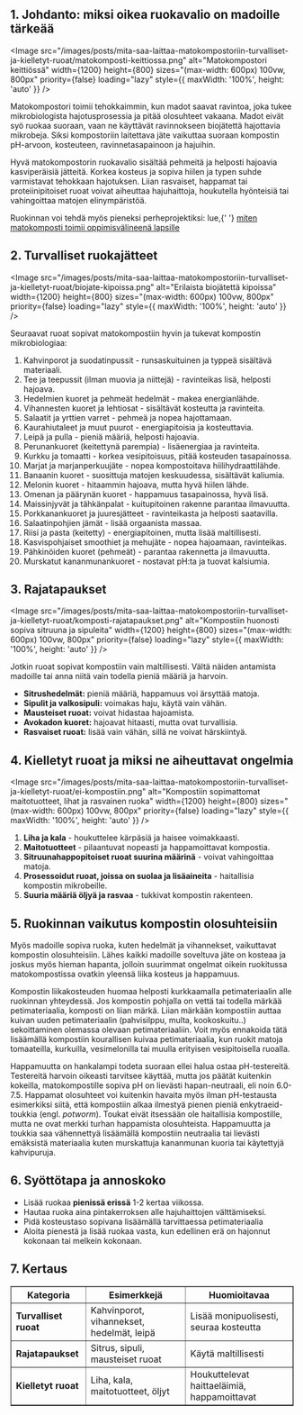 ## 1. Johdanto: miksi oikea ruokavalio on madoille tärkeää

<Image
  src="/images/posts/mita-saa-laittaa-matokompostoriin-turvalliset-ja-kielletyt-ruoat/matokomposti-keittiossa.png"
  alt="Matokompostori keittiössä"
  width={1200}
  height={800}
  sizes="(max-width: 600px) 100vw, 800px"
  priority={false}
  loading="lazy"
  style={{ maxWidth: '100%', height: 'auto' }}
/>

Matokompostori toimii tehokkaimmin, kun madot saavat ravintoa, joka tukee mikrobiologista hajotusprosessia ja pitää
olosuhteet vakaana. Madot eivät syö ruokaa suoraan, vaan ne käyttävät ravinnokseen biojätettä hajottavia mikrobeja.
Siksi kompostoriin laitettava jäte vaikuttaa suoraan kompostin pH-arvoon, kosteuteen, ravinnetasapainoon ja hajuihin.

Hyvä matokompostorin ruokavalio sisältää pehmeitä ja helposti hajoavia kasviperäisiä jätteitä. Korkea kosteus ja sopiva
hiilen ja typen suhde varmistavat tehokkaan hajotuksen. Liian rasvaiset, happamat tai proteiinipitoiset ruoat voivat
aiheuttaa hajuhaittoja, houkutella hyönteisiä tai vahingoittaa matojen elinympäristöä.

<aside>
  Ruokinnan voi tehdä myös pieneksi perheprojektiksi: lue,{' '}
  <a href="https://www.lieromaa.fi/blogi/julkaisu/matokomposti-oppimisvalineena-luonnon-kiertokulun-opettaminen-lapsille">
    miten matokomposti toimii oppimisvälineenä lapsille
  </a>
</aside>

## 2. Turvalliset ruokajätteet

<Image
  src="/images/posts/mita-saa-laittaa-matokompostoriin-turvalliset-ja-kielletyt-ruoat/biojate-kipoissa.png"
  alt="Erilaista biojätettä kipoissa"
  width={1200}
  height={800}
  sizes="(max-width: 600px) 100vw, 800px"
  priority={false}
  loading="lazy"
  style={{ maxWidth: '100%', height: 'auto' }}
/>

Seuraavat ruoat sopivat matokompostiin hyvin ja tukevat kompostin mikrobiologiaa:

1. Kahvinporot ja suodatinpussit - runsaskuituinen ja typpeä sisältävä materiaali.
2. Tee ja teepussit (ilman muovia ja niittejä) - ravinteikas lisä, helposti hajoava.
3. Hedelmien kuoret ja pehmeät hedelmät - makea energianlähde.
4. Vihannesten kuoret ja lehtiosat - sisältävät kosteutta ja ravinteita.
5. Salaatit ja yrttien varret - pehmeä ja nopea hajottamaan.
6. Kaurahiutaleet ja muut puurot - energiapitoisia ja kosteuttavia.
7. Leipä ja pulla - pieniä määriä, helposti hajoavia.
8. Perunankuoret (keitettynä parempia) - lisäenergiaa ja ravinteita.
9. Kurkku ja tomaatti - korkea vesipitoisuus, pitää kosteuden tasapainossa.
10. Marjat ja marjanperkuujäte - nopea kompostoitava hiilihydraattilähde.
11. Banaanin kuoret - suosittuja matojen keskuudessa, sisältävät kaliumia.
12. Melonin kuoret - hitaammin hajoava, mutta hyvä hiilen lähde.
13. Omenan ja päärynän kuoret - happamuus tasapainossa, hyvä lisä.
14. Maissinjyvät ja tähkänpalat - kuitupitoinen rakenne parantaa ilmavuutta.
15. Porkkanankuoret ja juuresjätteet - ravinteikasta ja helposti saatavilla.
16. Salaatinpohjien jämät - lisää orgaanista massaa.
17. Riisi ja pasta (keitetty) - energiapitoinen, mutta lisää maltillisesti.
18. Kasvispohjaiset smoothiet ja mehujäte - nopea hajoamaan, ravinteikas.
19. Pähkinöiden kuoret (pehmeät) - parantaa rakennetta ja ilmavuutta.
20. Murskatut kananmunankuoret - nostavat pH:ta ja tuovat kalsiumia.

## 3. Rajatapaukset

<Image
  src="/images/posts/mita-saa-laittaa-matokompostoriin-turvalliset-ja-kielletyt-ruoat/komposti-rajatapaukset.png"
  alt="Kompostiin huonosti sopiva sitruuna ja sipuleita"
  width={1200}
  height={800}
  sizes="(max-width: 600px) 100vw, 800px"
  priority={false}
  loading="lazy"
  style={{ maxWidth: '100%', height: 'auto' }}
/>

Jotkin ruoat sopivat kompostiin vain maltillisesti. Vältä näiden antamista madoille tai anna niitä vain todella pieniä
määriä ja harvoin.

- **Sitrushedelmät:** pieniä määriä, happamuus voi ärsyttää matoja.
- **Sipulit ja valkosipuli:** voimakas haju, käytä vain vähän.
- **Mausteiset ruoat:** voivat hidastaa hajoamista.
- **Avokadon kuoret:** hajoavat hitaasti, mutta ovat turvallisia.
- **Rasvaiset ruoat:** lisää vain vähän, sillä ne voivat härskiintyä.

## 4. Kielletyt ruoat ja miksi ne aiheuttavat ongelmia

<Image
  src="/images/posts/mita-saa-laittaa-matokompostoriin-turvalliset-ja-kielletyt-ruoat/ei-kompostiin.png"
  alt="Kompostiin sopimattomat maitotuotteet, lihat ja rasvainen ruoka"
  width={1200}
  height={800}
  sizes="(max-width: 600px) 100vw, 800px"
  priority={false}
  loading="lazy"
  style={{ maxWidth: '100%', height: 'auto' }}
/>

1. **Liha ja kala** - houkuttelee kärpäsiä ja haisee voimakkaasti.
2. **Maitotuotteet** - pilaantuvat nopeasti ja happamoittavat kompostia.
3. **Sitruunahappopitoiset ruoat suurina määrinä** - voivat vahingoittaa matoja.
4. **Prosessoidut ruoat, joissa on suolaa ja lisäaineita** - haitallisia kompostin mikrobeille.
5. **Suuria määriä öljyä ja rasvaa** - tukkivat kompostin rakenteen.

## 5. Ruokinnan vaikutus kompostin olosuhteisiin

Myös madoille sopiva ruoka, kuten hedelmät ja vihannekset, vaikuttavat kompostin olosuhteisiin. Lähes kaikki madoille
soveltuva jäte on kosteaa ja joskus myös hieman hapanta, jolloin suurimmat ongelmat oikein ruokitussa matokompostissa
ovatkin yleensä liika kosteus ja happamuus.

Kompostin liikakosteuden huomaa helposti kurkkaamalla petimateriaalin alle ruokinnan yhteydessä. Jos kompostin pohjalla
on vettä tai todella märkää petimateriaalia, komposti on liian märkä. Liian märkään kompostiin auttaa kuivan uuden
petimateriaalin (pahvisilppu, multa, kookoskuitu..) sekoittaminen olemassa olevaan petimateriaaliin. Voit myös ennakoida
tätä lisäämällä kompostiin kourallisen kuivaa petimateriaalia, kun ruokit matoja tomaateilla, kurkuilla, vesimelonilla
tai muulla erityisen vesipitoisella ruoalla.

Happamuutta on hankalampi todeta suoraan ellei halua ostaa pH-testereitä. Testereitä harvoin oikeasti tarvitsee käyttää,
mutta jos päätät kuitenkin kokeilla, matokompostille sopiva pH on lievästi hapan-neutraali, eli noin 6.0-7.5. Happamat
olosuhteet voi kuitenkin havaita myös ilman pH-testausta esimerkiksi siitä, että kompostiin alkaa ilmestyä pienen pieniä
enkytraeid-toukkia (engl. _potworm_). Toukat eivät itsessään ole haitallisia kompostille, mutta ne ovat merkki turhan
happamista olosuhteista. Happamuutta ja toukkia saa vähennettyä lisäämällä kompostiin neutraalia tai lievästi emäksistä
materiaalia kuten murskattuja kananmunan kuoria tai käytettyjä kahvipuruja.

## 6. Syöttötapa ja annoskoko

- Lisää ruokaa **pienissä erissä** 1-2 kertaa viikossa.
- Hautaa ruoka aina pintakerroksen alle hajuhaittojen välttämiseksi.
- Pidä kosteustaso sopivana lisäämällä tarvittaessa petimateriaalia
- Aloita pienestä ja lisää ruokaa vasta, kun edellinen erä on hajonnut kokonaan tai melkein kokonaan.

## 7. Kertaus

<table border="1">
  <thead>
    <tr>
      <th>Kategoria</th>
      <th>Esimerkkejä</th>
      <th>Huomioitavaa</th>
    </tr>
  </thead>
  <tbody>
    <tr>
      <td>
        <strong>Turvalliset ruoat</strong>
      </td>
      <td>Kahvinporot, vihannekset, hedelmät, leipä</td>
      <td>Lisää monipuolisesti, seuraa kosteutta</td>
    </tr>
    <tr>
      <td>
        <strong>Rajatapaukset</strong>
      </td>
      <td>Sitrus, sipuli, mausteiset ruoat</td>
      <td>Käytä maltillisesti</td>
    </tr>
    <tr>
      <td>
        <strong>Kielletyt ruoat</strong>
      </td>
      <td>Liha, kala, maitotuotteet, öljyt</td>
      <td>Houkuttelevat haittaeläimiä, happamoittavat</td>
    </tr>
  </tbody>
</table>
